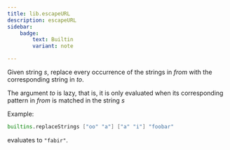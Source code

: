 ```yaml
---
title: lib.escapeURL
description: escapeURL
sidebar:
    badge: 
        text: Builtin
        variant: note

---
```



Given string *s*, replace every occurrence of the strings in *from*
with the corresponding string in *to*.

The argument *to* is lazy, that is, it is only evaluated when its corresponding pattern in *from* is matched in the string *s*

Example:

```nix
builtins.replaceStrings ["oo" "a"] ["a" "i"] "foobar"
```

evaluates to `"fabir"`.
